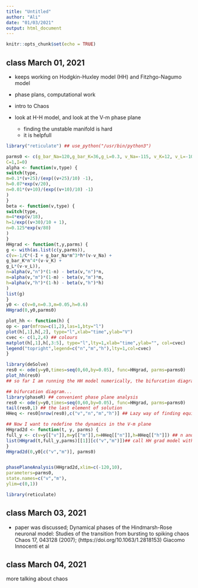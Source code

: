 ```yaml
---
title: "Untitled"
author: "Ali"
date: "01/03/2021"
output: html_document
---
```


```r
knitr::opts_chunk$set(echo = TRUE)
```

## class March 01, 2021

- keeps working on Hodgkin-Huxley model (HH) and Fitzhgo-Nagumo model
- phase plans, computational work
- intro to Chaos

- look at H-H model, and look at the V-m phase plane
  - finding the unstable manifold is hard
  - it is helpfull

```r
library("reticulate") ## use_python("/usr/bin/python3")
```

```r
parms0 <- c(g_bar_Na=120,g_bar_K=36,g_L=0.3, v_Na=-115, v_K=12, v_L=-10.5989,
C=1,I=0)
alpha <- function(v,type) {
switch(type,
m=0.1*(v+25)/(exp((v+25)/10) -1),
h=0.07*exp(v/20),
n=0.01*(v+10)/(exp((v+10)/10) -1)
)
}
beta <- function(v,type) {
switch(type,
m=4*exp(v/18),
h=1/exp((v+30)/10 + 1),
n=0.125*exp(v/80)
)
}
HHgrad <- function(t,y,parms) {
g <- with(as.list(c(y,parms)),
c(v=-1/C*(-I + g_bar_Na*m^3*h*(v-v_Na) +
g_bar_K*n^4*(v-v_K) +
g_L*(v-v_L)),
n=alpha(v,"n")*(1-n) - beta(v,"n")*n,
m=alpha(v,"m")*(1-m) - beta(v,"m")*m,
h=alpha(v,"h")*(1-h) - beta(v,"h")*h)
)
list(g)
}
y0 <- c(v=0,n=0.3,m=0.05,h=0.6)
HHgrad(0,y0,parms0)

plot_hh <- function(h) {
op <- par(mfrow=c(1,2),las=1,bty="l")
plot(h[,1],h[,2], type="l",xlab="time",ylab="V")
cvec <- c(1,2,4) ## colours
matplot(h[,1],h[,3:5], type="l",lty=1,xlab="time",ylab="", col=cvec)
legend("topright",legend=c("n","m","h"),lty=1,col=cvec)
}

library(deSolve)
res0 <- ode(y=y0,times=seq(0,60,by=0.05), func=HHgrad, parms=parms0)
plot_hh(res0)
## so far I am running the HH model numerically, the bifurcation diagram is more systematic

## bifurcation diagram...
library(phaseR) ## convenient phase plane analysis 
res0 <- ode(y=y0,times=seq(0,60,by=0.05), func=HHgrad, parms=parms0)
tail(res0,1) ## the last element of solution
HHeq <- res0[nrow(res0),c("v","n","m","h")] ## Lazy way of finding equilibria

## Now I want to redefine the dynamics in the V-m plane
HHgrad2d <- function(t, y, parms) {
full_y <- c(v=y[["v"]],m=y[["m"]],n=HHeq[["n"]],h=HHeq[["h"]]) ## n and h are set at the equil value
list(HHgrad(t,full_y,parms)[[1]][c("v","m")])## call HH grad model with n & h set at equi, rerun and pull out the v and m values and put it back to the list
}
HHgrad2d(0,y0[c("v","m")], parms0)


phasePlaneAnalysis(HHgrad2d,xlim=c(-120,10),
parameters=parms0,
state.names=c("v","m"),
ylim=c(0,1))
```


```r
library(reticulate)

```

## class March 03, 2021 

- paper was discussed; Dynamical phases of the Hindmarsh-Rose neuronal model: Studies of the transition from bursting to spiking chaos
Chaos 17, 043128 (2007); (https://doi.org/10.1063/1.2818153)
Giacomo Innocenti et al

## class March 04, 2021 

more talking about chaos









